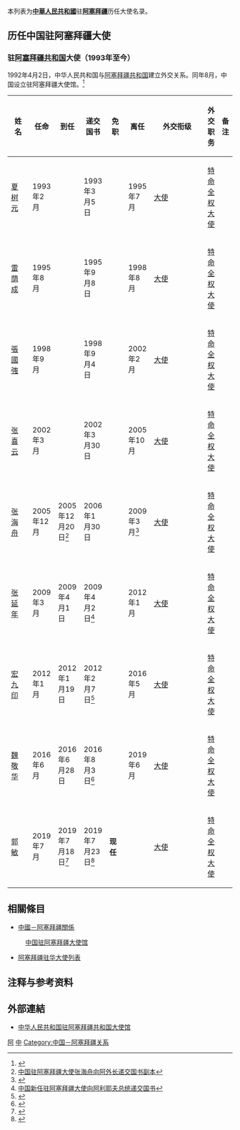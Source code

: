 本列表为'''[[中華人民共和國|中華人民共和國]]'''驻'''[[阿塞拜疆|阿塞拜疆]]'''历任大使名录。

== 历任中国驻阿塞拜疆大使 ==
=== {{PRC}}驻[[阿塞拜疆共和国|阿塞拜疆共和国]]大使（1993年至今） ===
1992年4月2日，中华人民共和国与[[阿塞拜疆共和国|阿塞拜疆共和国]]建立外交关系。同年8月，中国设立驻阿塞拜疆大使馆。<ref>{{cite web|url=http://www.fmprc.gov.cn/web/ziliao_674904/wjrw_674925/2167_674935/yz/t9220.shtml|title=驻阿塞拜疆共和国历任大使|publisher=中华人民共和国外交部|access-date=2017-10-27|archive-date=2018-06-22|archive-url=https://web.archive.org/web/20180622092249/http://www.fmprc.gov.cn/web/ziliao_674904/wjrw_674925/2167_674935/yz/t9220.shtml}}</ref>
{| class="wikitable"
|-
! width=12% |姓名
! width=10% |任命
! width=10% |到任
! width=10% |递交国书
! width=10% |免职
! width=10% |离任
! width=8% |外交衔级
! width=10% |外交职务
! width=13% colspan="2" |备注
|-
| [[夏树元|夏树元]]
| 1993年2月
|
| 1993年3月5日
|
| 1995年7月
| [[大使|大使]]
| [[特命全权大使|特命全权大使]]
|
|-
| [[雷荫成|雷荫成]]
| 1995年8月
|
| 1995年9月8日
|
| 1998年8月
| [[大使|大使]]
| [[特命全权大使|特命全权大使]]
|
|-
| [[張國強_(外交官)|張國強]]
| 1998年9月
|
| 1998年9月4日
|
| 2002年2月
| [[大使|大使]]
| [[特命全权大使|特命全权大使]]
|
|-
| [[张喜云|张喜云]]
| 2002年3月
|
| 2002年3月30日
|
| 2005年10月
| [[大使|大使]]
| [[特命全权大使|特命全权大使]]
|
|-
| [[张海舟|张海舟]]
| 2005年12月
| 2005年12月20日<ref>[https://www.mfa.gov.cn/chn//pds/gjhdq/gj/yz/1206_2/1206x2/t228220.htm 中国驻阿塞拜疆大使张海舟向阿外长递交国书副本]</ref>
| 2006年1月30日
|
| 2009年3月<ref>{{Cite web |url=https://www.fmprc.gov.cn/web/gjhdq_676201/gj_676203/yz_676205/1206_676284/1206x2_676304/t542063.shtml |title=驻阿塞拜疆大使张海舟向阿总统辞行 |access-date=2018-12-13 |archive-date=2019-06-29 |archive-url=https://web.archive.org/web/20190629110643/https://www.fmprc.gov.cn/web/gjhdq_676201/gj_676203/yz_676205/1206_676284/1206x2_676304/t542063.shtml }}</ref>
| [[大使|大使]]
| [[特命全权大使|特命全权大使]]
|
|-
| [[张延年|张延年]]
| 2009年3月
| 2009年4月1日
| 2009年4月2日<ref>[https://www.fmprc.gov.cn/web/gjhdq_676201/gj_676203/yz_676205/1206_676284/1206x2_676304/t555963.shtml 中国新任驻阿塞拜疆大使向阿利耶夫总统递交国书]</ref>
|
| 2012年1月
| [[大使|大使]]
| [[特命全权大使|特命全权大使]]
|
|-
| [[宏九印|宏九印]]
| 2012年1月
| 2012年1月19日
| 2012年2月7日<ref>{{Cite web |url=http://az.china-embassy.org/chn/xwdt/t902631.htm |title=宏九印大使向阿利耶夫总统递交国书 |access-date=2018-12-13 |archive-date=2017-06-20 |archive-url=https://web.archive.org/web/20170620092921/http://az.china-embassy.org/chn/xwdt/t902631.htm }}</ref>
|
| 2016年5月
| [[大使|大使]]
| [[特命全权大使|特命全权大使]]
|
|-
| [[魏敬华|魏敬华]]
| 2016年6月
| 2016年6月28日
| 2016年8月3日<ref>{{Cite web |url=http://az.china-embassy.org/chn/xwdt/t1386871.htm |title=中国新任驻阿塞拜疆大使魏敬华向阿利耶夫总统递交国书 |accessdate=2018-12-13 |archive-date=2017-06-05 |archive-url=https://web.archive.org/web/20170605200625/http://az.china-embassy.org/chn/xwdt/t1386871.htm |dead-url=no }}</ref>
|
| 2019年6月
| [[大使|大使]]
| [[特命全权大使|特命全权大使]]
|
|-
| [[郭敏_(外交官)|郭敏]]
| 2019年7月
| 2019年7月18日<ref>{{Cite web |url=http://az.china-embassy.org/chn/xwdt/t1682067.htm |title=新任驻阿塞拜疆大使郭敏到任拜会阿外交部礼宾局长米尔扎扎德 |accessdate=2019-07-21 |archive-date=2019-07-21 |archive-url=https://web.archive.org/web/20190721035635/http://az.china-embassy.org/chn/xwdt/t1682067.htm |dead-url=no }}</ref>
| 2019年7月23日<ref>{{Cite web |url=http://az.china-embassy.org/chn/xwdt/t1682760.htm |title=中国新任驻阿塞拜疆大使郭敏向阿利耶夫总统递交国书 |access-date=2019-07-24 |archive-date=2019-07-24 |archive-url=https://web.archive.org/web/20190724043640/http://az.china-embassy.org/chn/xwdt/t1682760.htm }}</ref>
| '''现任'''
|
| [[大使|大使]]
| [[特命全权大使|特命全权大使]]
|
|}

==相關條目==
*[[中國－阿塞拜疆關係|中國－阿塞拜疆關係]]
:[[中国驻阿塞拜疆大使馆|中国驻阿塞拜疆大使馆]]
*[[阿塞拜疆驻华大使列表|阿塞拜疆驻华大使列表]]

== 注释与参考资料 ==
{{reflist|2}}

== 外部連結 ==
* [http://az.china-embassy.gov.cn/chn/ 中华人民共和国驻阿塞拜疆共和国大使馆]{{zh-hans icon}}{{en icon}}{{ru icon}}

{{中国驻外大使|共和國}}

[[Category:中国驻外大使列表|阿]]
[[Category:驻阿塞拜疆大使列表|中]]
[[Category:中国－阿塞拜疆关系|Category:中国－阿塞拜疆关系]]